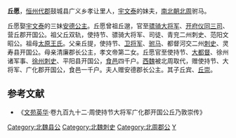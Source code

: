 '''丘愿'''，[[恒州|恒州]][[代郡|代郡]]鼓城县广义乡孝让里人，[[宇文泰|宇文泰]]的妹夫，[[南北朝|南北朝]][[北周|北周]]驸马。

丘愿娶[[宇文泰|宇文泰]]的三妹[[安德公主_(北周)|安德公主]]。丘愿曾祖丘邈，官至[[骠骑大将军|骠骑大将军]]、[[开府仪同三司|开府仪同三司]]、营丘郡开国公。祖父丘双轨，使持节、骠骑大将军、司徒、青兖二州刺史、范阳文昭公。祖母[[太原王氏|太原王氏]]。父亲丘提，使持节、[[卫将军|卫将军]]、[[驸马|驸马]]、都督河交二州[[刺史|刺史]]、灵寿县开国公。母亲清廉郡长公主，孝文帝第二女。丘愿官至使持节、[[大都督|大都督]]、徐州诸军事、[[徐州|徐州]][[刺史|刺史]]、平阳县开国公，[[食邑|食邑]]四千户。[[西魏|西魏]]被北周取代，赠使持节、大将军、广化郡开国公，食邑一千户。夫人赠安德郡长公主。其子丘宾、[[丘崇_(北周)|丘崇]]。

== 参考文献 ==
*《[[文苑英华|文苑英华]]·卷九百九十二·周使持节大将军广化郡开国公丘乃敦崇传》

{{DEFAULTSORT:Q}}
[[Category:北魏县公|Category:北魏县公]]
[[Category:北魏刺史|Category:北魏刺史]]
[[Category:北周郡公|Category:北周郡公]]
[[Category:丘姓|Y]]